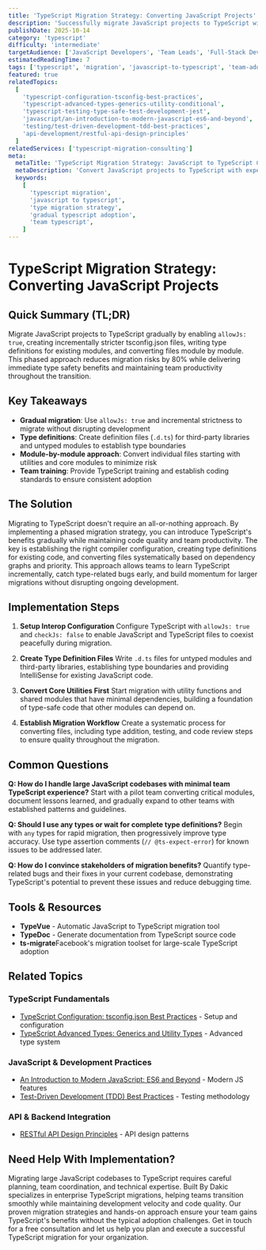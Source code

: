 ```yaml
---
title: 'TypeScript Migration Strategy: Converting JavaScript Projects'
description: 'Successfully migrate JavaScript projects to TypeScript with gradual adoption strategies, type definitions, and team collaboration best practices.'
publishDate: 2025-10-14
category: 'typescript'
difficulty: 'intermediate'
targetAudience: ['JavaScript Developers', 'Team Leads', 'Full-Stack Developers']
estimatedReadingTime: 7
tags: ['typescript', 'migration', 'javascript-to-typescript', 'team-adoption', 'type-definitions']
featured: true
relatedTopics:
  [
    'typescript-configuration-tsconfig-best-practices',
    'typescript-advanced-types-generics-utility-conditional',
    'typescript-testing-type-safe-test-development-jest',
    'javascript/an-introduction-to-modern-javascript-es6-and-beyond',
    'testing/test-driven-development-tdd-best-practices',
    'api-development/restful-api-design-principles'
  ]
relatedServices: ['typescript-migration-consulting']
meta:
  metaTitle: 'TypeScript Migration Strategy: JavaScript to TypeScript Conversion Guide'
  metaDescription: 'Convert JavaScript projects to TypeScript with expert migration strategies. Learn gradual adoption, type definitions, and team collaboration techniques.'
  keywords:
    [
      'typescript migration',
      'javascript to typescript',
      'type migration strategy',
      'gradual typescript adoption',
      'team typescript',
    ]
---
```


# TypeScript Migration Strategy: Converting JavaScript Projects

## Quick Summary (TL;DR)

Migrate JavaScript projects to TypeScript gradually by enabling `allowJs: true`, creating incrementally stricter tsconfig.json files, writing type definitions for existing modules, and converting files module by module. This phased approach reduces migration risks by 80% while delivering immediate type safety benefits and maintaining team productivity throughout the transition.

## Key Takeaways

- **Gradual migration**: Use `allowJs: true` and incremental strictness to migrate without disrupting development
- **Type definitions**: Create definition files (`.d.ts`) for third-party libraries and untyped modules to establish type boundaries
- **Module-by-module approach**: Convert individual files starting with utilities and core modules to minimize risk
- **Team training**: Provide TypeScript training and establish coding standards to ensure consistent adoption

## The Solution

Migrating to TypeScript doesn't require an all-or-nothing approach. By implementing a phased migration strategy, you can introduce TypeScript's benefits gradually while maintaining code quality and team productivity. The key is establishing the right compiler configuration, creating type definitions for existing code, and converting files systematically based on dependency graphs and priority. This approach allows teams to learn TypeScript incrementally, catch type-related bugs early, and build momentum for larger migrations without disrupting ongoing development.

## Implementation Steps

1. **Setup Interop Configuration**
   Configure TypeScript with `allowJs: true` and `checkJs: false` to enable JavaScript and TypeScript files to coexist peacefully during migration.

2. **Create Type Definition Files**
   Write `.d.ts` files for untyped modules and third-party libraries, establishing type boundaries and providing IntelliSense for existing JavaScript code.

3. **Convert Core Utilities First**
   Start migration with utility functions and shared modules that have minimal dependencies, building a foundation of type-safe code that other modules can depend on.

4. **Establish Migration Workflow**
   Create a systematic process for converting files, including type addition, testing, and code review steps to ensure quality throughout the migration.

## Common Questions

**Q: How do I handle large JavaScript codebases with minimal team TypeScript experience?**
Start with a pilot team converting critical modules, document lessons learned, and gradually expand to other teams with established patterns and guidelines.

**Q: Should I use any types or wait for complete type definitions?**
Begin with `any` types for rapid migration, then progressively improve type accuracy. Use type assertion comments (`// @ts-expect-error`) for known issues to be addressed later.

**Q: How do I convince stakeholders of migration benefits?**
Quantify type-related bugs and their fixes in your current codebase, demonstrating TypeScript's potential to prevent these issues and reduce debugging time.

## Tools & Resources

- **TypeVue** - Automatic JavaScript to TypeScript migration tool
- **TypeDoc** - Generate documentation from TypeScript source code
- **ts-migrate**Facebook's migration toolset for large-scale TypeScript adoption

## Related Topics

### TypeScript Fundamentals
- [TypeScript Configuration: tsconfig.json Best Practices](/topics/typescript-configuration-tsconfig-best-practices) - Setup and configuration
- [TypeScript Advanced Types: Generics and Utility Types](/topics/typescript-advanced-types-generics-utility-conditional) - Advanced type system

### JavaScript & Development Practices
- [An Introduction to Modern JavaScript: ES6 and Beyond](/topics/javascript/an-introduction-to-modern-javascript-es6-and-beyond) - Modern JS features
- [Test-Driven Development (TDD) Best Practices](/topics/testing/test-driven-development-tdd-best-practices) - Testing methodology

### API & Backend Integration
- [RESTful API Design Principles](/topics/api-development/restful-api-design-principles) - API design patterns

## Need Help With Implementation?

Migrating large JavaScript codebases to TypeScript requires careful planning, team coordination, and technical expertise. Built By Dakic specializes in enterprise TypeScript migrations, helping teams transition smoothly while maintaining development velocity and code quality. Our proven migration strategies and hands-on approach ensure your team gains TypeScript's benefits without the typical adoption challenges. Get in touch for a free consultation and let us help you plan and execute a successful TypeScript migration for your organization.
